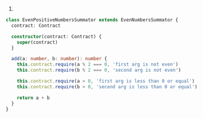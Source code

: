 1.
```ts
class EvenPositiveNumbersSummator extends EvenNumbersSummator {
  contract: Contract

  constructor(contract: Contract) {
    super(contract)
  }

  add(a: number, b: number): number {
    this.contract.require(a % 2 === 0, 'first arg is not even')
    this.contract.require(b % 2 === 0, 'second arg is not even')

    this.contract.require(a > 0, 'first arg is less than 0 or equal')
    this.contract.require(b > 0, 'second arg is less than 0 or equal')

    return a + b
  }
}
```
